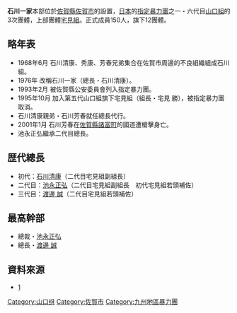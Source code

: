 {{Unreferenced|time=2009-06-16}}
'''石川一家'''本部位於[[佐賀縣|佐賀縣]][[佐賀市|佐賀市]]的設置，[[日本|日本]]的[[指定暴力團|指定暴力團]]之一・六代目[[山口組|山口組]]的3次團體，上部團體[[宅見組|宅見組]]。正式成員150人，旗下12團體。

== 略年表 ==
* 1968年6月 石川清康、秀康、芳春兄弟集合在佐賀市周邊的不良組織組成石川組。
* 1976年 改稱石川一家（總長・石川清康）。 
* 1993年2月 被佐賀縣公安委員會列入指定暴力團。
* 1995年10月  加入第五代山口組旗下宅見組（組長・宅見 勝），被指定暴力團取消。
* 石川清康親弟・石川芳春就任總長代行。
* 2001年1月 石川芳春在[[佐賀縣|佐賀縣]][[諸富町|諸富町]]的國道遭槍擊身亡。
* 池永正弘繼承二代目總長。

== 歴代總長 ==
*初代：[[石川清康|石川清康]]（二代目宅見組副組長）
*二代目：[[池永正弘|池永正弘]]（二代目宅見組副組長　初代宅見組若頭補佐）
*三代目：[[渡邊_誠|渡邊 誠]]（二代目宅見組若頭補佐）

== 最高幹部 == 
* 總裁・[[池永正弘|池永正弘]]
* 總長・[[渡邊_誠|渡邊 誠]]

== 資料來源 ==
* [https://web.archive.org/web/20120208053259/http://wikiyakuza.wiki.fc2.com/wiki/%E7%9F%B3%E5%B7%9D%E4%B8%80%E5%AE%B6]

{{DEFAULTSORT:Ishikawa Kazuya}}
[[Category:山口组|Category:山口组]]
[[Category:佐賀市|Category:佐賀市]]
[[Category:九州地區暴力團|Category:九州地區暴力團]]